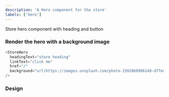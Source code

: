```yaml
---
description: 'A Hero component for the store'
labels: ['hero']
---
```



Store hero component with heading and button

### Render the hero with a background image

```js live
<StoreHero
  headingText="store heading"
  linkText="click me"
  href="/"
  background="url(https://images.unsplash.com/photo-1592860986140-d77ede8b7116?ixid=MnwxMjA3fDB8MHxwaG90by1wYWdlfHx8fGVufDB8fHx8&ixlib=rb-1.2.1&auto=format&fit=crop&w=2100&q=80) no-repeat center center scroll"
/>
```

### Design

<FigmaEmbed src="https://www.figma.com/embed?embed_host=share&url=https%3A%2F%2Fwww.figma.com%2Ffile%2FYOdxHWPVnxBcTAYw0zPyXf%2Fstore%3Fnode-id%3D5%253A319" />
